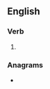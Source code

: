 ==English==

===Verb===
{{head|en|verb form}}

# {{en-third-person singular of|elate}}

===Anagrams===
* {{anagrams|en|a=aeelst|saltee|slatee|steale|stelae|stelæ|teasel|teasle}}